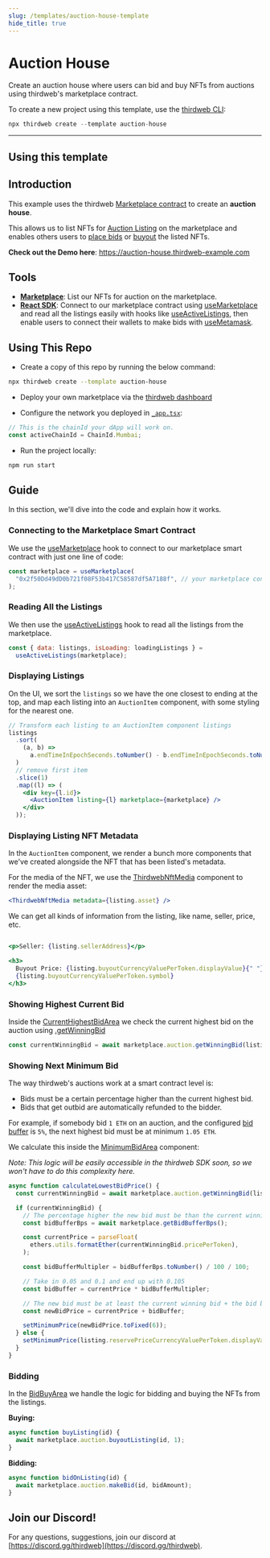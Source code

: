 ```yaml
---
slug: /templates/auction-house-template
hide_title: true
---
```



# Auction House

Create an auction house where users can bid and buy NFTs from auctions using thirdweb's marketplace contract.

To create a new project using this template, use the [thirdweb CLI](/thirdweb-deploy/thirdweb-cli):

```jsx
npx thirdweb create --template auction-house
```

<div
  style={{
    display: "flex",
    flexDirection: "row",
    gap: "2%",
    marginBottom: 32,
    width: "100%",
    alignItems: "center",
    justifyContent: "center",
    marginTop: 16,
  }}
>
  <DemoButton
    link="https://auction-house.thirdweb-example.com"
    name="auction-house"
  />
  <ViewCodeButton
    link="https://github.com/thirdweb-example/auction-house"
    name="auction-house"
  />
</div>

---

## Using this template

## Introduction

This example uses the thirdweb [Marketplace contract](https://portal.thirdweb.com/pre-built-contracts/marketplace) to create an **auction house**.

This allows us to list NFTs for [Auction Listing](https://portal.thirdweb.com/pre-built-contracts/marketplace#creating-listings) on the marketplace
and enables others users to [place bids](https://portal.thirdweb.com/pre-built-contracts/marketplace#auction-listings) or [buyout](https://portal.thirdweb.com/pre-built-contracts/marketplace#buying-an-nft-from-a-listing) the listed NFTs.

**Check out the Demo here**: https://auction-house.thirdweb-example.com

## Tools

- [**Marketplace**](https://portal.thirdweb.com/pre-built-contracts/marketplace): List our NFTs for auction on the marketplace.
- [**React SDK**](https://docs.thirdweb.com/react): Connect to our marketplace contract using [useMarketplace](https://portal.thirdweb.com/react/react.usemarketplace) and read all the listings easily with hooks like [useActiveListings](https://docs.thirdweb.com/react.useactivelistings), then enable users to connect their wallets to make bids with [useMetamask](https://docs.thirdweb.com/react.usemetamask).

## Using This Repo

- Create a copy of this repo by running the below command:

```bash
npx thirdweb create --template auction-house
```

- Deploy your own marketplace via the [thirdweb dashboard](https://thirdweb.com/contracts)

- Configure the network you deployed in [`_app.tsx`](https://github.com/thirdweb-example/auction-house/blob/main/pages/_app.tsx):

```jsx
// This is the chainId your dApp will work on.
const activeChainId = ChainId.Mumbai;
```

- Run the project locally:

```bash
npm run start
```

## Guide

In this section, we'll dive into the code and explain how it works.

### Connecting to the Marketplace Smart Contract

We use the [useMarketplace](https://portal.thirdweb.com/react/react.usemarketplace) hook to connect to our marketplace smart contract with just one line of code:

```jsx
const marketplace = useMarketplace(
  "0x2f50Dd49dD0b721f08F53b417C58587df5A7188f", // your marketplace contract address here
);
```

### Reading All the Listings

We then use the [useActiveListings](https://docs.thirdweb.com/react.useactivelistings) hook to read all the listings from the marketplace.

```jsx
const { data: listings, isLoading: loadingListings } =
  useActiveListings(marketplace);
```

### Displaying Listings

On the UI, we sort the `listings` so we have the one closest to ending at the top, and map each listing into an `AuctionItem` component, with some styling for the nearest one.

```jsx
// Transform each listing to an AuctionItem component listings
listings
  .sort(
    (a, b) =>
      a.endTimeInEpochSeconds.toNumber() - b.endTimeInEpochSeconds.toNumber(),
  )
  // remove first item
  .slice(1)
  .map((l) => (
    <div key={l.id}>
      <AuctionItem listing={l} marketplace={marketplace} />
    </div>
  ));
```

### Displaying Listing NFT Metadata

In the `AuctionItem` component, we render a bunch more components that we've created alongside the NFT that has been listed's metadata.

For the media of the NFT, we use the [ThirdwebNftMedia](https://portal.thirdweb.com/react/react.thirdwebnftmedia) component to render the media asset:

```jsx
<ThirdwebNftMedia metadata={listing.asset} />
```

We can get all kinds of information from the listing, like name, seller, price, etc.

```jsx

<p>Seller: {listing.sellerAddress}</p>

<h3>
  Buyout Price: {listing.buyoutCurrencyValuePerToken.displayValue}{" "}
  {listing.buyoutCurrencyValuePerToken.symbol}
</h3>
```

### Showing Highest Current Bid

Inside the [CurrentHighestBidArea](https://github.com/thirdweb-example/auction-house/blob/main/components/CurrentHighestBidArea.tsx) we check the current highest bid on the auction using [.getWinningBid](https://portal.thirdweb.com/pre-built-contracts/marketplace#winning-bid)

```jsx
const currentWinningBid = await marketplace.auction.getWinningBid(listing.id);
```

### Showing Next Minimum Bid

The way thirdweb's auctions work at a smart contract level is:

- Bids must be a certain percentage higher than the current highest bid.
- Bids that get outbid are automatically refunded to the bidder.

For example, if somebody bid `1 ETH` on an auction, and the configured [bid buffer](https://portal.thirdweb.com/pre-built-contracts/marketplace#set-bid-buffer) is `5%`, the next highest bid must be at minimum `1.05 ETH`.

We calculate this inside the [MinimumBidArea](https://github.com/thirdweb-example/auction-house/blob/main/components/MinimumBidArea.tsx) component:

_Note: This logic will be easily accessible in the thirdweb SDK soon, so we won't have to do this complexity here._

```jsx
async function calculateLowestBidPrice() {
  const currentWinningBid = await marketplace.auction.getWinningBid(listing.id);

  if (currentWinningBid) {
    // The percentage higher the new bid must be than the current winning bid
    const bidBufferBps = await marketplace.getBidBufferBps();

    const currentPrice = parseFloat(
      ethers.utils.formatEther(currentWinningBid.pricePerToken),
    );

    const bidBufferMultipler = bidBufferBps.toNumber() / 100 / 100;

    // Take in 0.05 and 0.1 and end up with 0.105
    const bidBuffer = currentPrice * bidBufferMultipler;

    // The new bid must be at least the current winning bid + the bid buffer
    const newBidPrice = currentPrice + bidBuffer;

    setMinimumPrice(newBidPrice.toFixed(6));
  } else {
    setMinimumPrice(listing.reservePriceCurrencyValuePerToken.displayValue);
  }
}
```

### Bidding

In the [BidBuyArea](https://github.com/thirdweb-example/auction-house/blob/main/components/BidBuyArea.tsx) we handle the logic for bidding and buying the NFTs from the listings.

**Buying:**

```jsx
async function buyListing(id) {
  await marketplace.auction.buyoutListing(id, 1);
}
```

**Bidding:**

```jsx
async function bidOnListing(id) {
  await marketplace.auction.makeBid(id, bidAmount);
}
```

## Join our Discord!

For any questions, suggestions, join our discord at [https://discord.gg/thirdweb](https://discord.gg/thirdweb).

